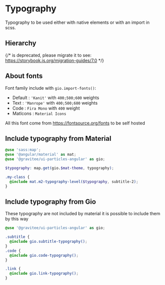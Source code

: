 
<Meta of={ReadmeStories} />

# Typography

Typography to be used either with native elements or with an import in scss.

## Hierarchy

{/* <Story id="theme-typography--showcase" /> is deprecated, please migrate it to <Story of={referenceToStory} /> see: https://storybook.js.org/migration-guides/7.0 */}

<Story id="theme-typography--showcase" />

## About fonts

Font family include with `gio.import-fonts()`:

* Default : `'Kanit'` with `400;500;600` weights
* Text : `'Manrope'` with `400;500;600` weights
* Code : `Fira Mono` with `400` weight
* MatIcons : `Material Icons`

All this font come from https://fontsource.org/fonts to be self hosted

## Include typography from Material

```scss
@use 'sass:map';
@use '@angular/material' as mat;
@use '@gravitee/ui-particles-angular' as gio;

$typography: map.get(gio.$mat-theme, typography);

.my-class {
  @include mat.m2-typography-level($typography, subtitle-2);
}
```

## Include typography from Gio

These typography are not included by material it is possible to include them by this way

```scss
@use '@gravitee/ui-particles-angular' as gio;

.subtitle {
  @include gio.subtitle-typography();
}
.code {
  @include gio.code-typography();
}

.link {
  @include gio.link-typography();
}

```
